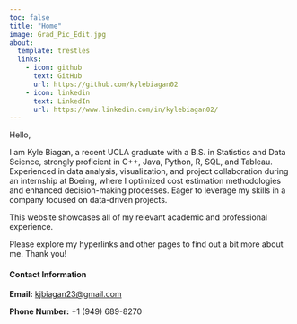 ```yaml
---
toc: false
title: "Home"
image: Grad_Pic_Edit.jpg
about:
  template: trestles
  links:
    - icon: github
      text: GitHub
      url: https://github.com/kylebiagan02
    - icon: linkedin
      text: LinkedIn
      url: https://www.linkedin.com/in/kylebiagan02/
---
```


Hello,

I am Kyle Biagan, a recent UCLA graduate with a B.S. in Statistics and Data Science, strongly proficient in C++, Java, Python, R, SQL, and Tableau. Experienced in data analysis, visualization, and project collaboration during an internship at Boeing, where I optimized cost estimation methodologies and enhanced decision-making processes. Eager to leverage my skills in a company focused on data-driven projects.

This website showcases all of my relevant academic and professional experience.

Please explore my hyperlinks and other pages to find out a bit more about me. Thank you!

#### Contact Information
**Email:** <kjbiagan23@gmail.com>

**Phone Number:** +1 (949) 689-8270
